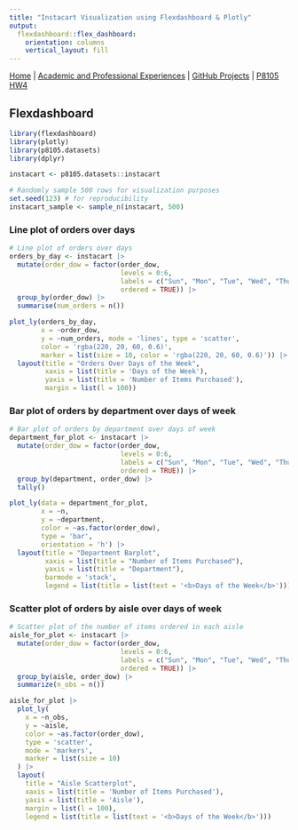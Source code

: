 ```yaml
---
title: "Instacart Visualization using Flexdashboard & Plotly"
output: 
  flexdashboard::flex_dashboard:
    orientation: columns
    vertical_layout: fill
---
```

[Home](index.html) | 
[Academic and Professional Experiences](experiences.html) | 
[GitHub Projects](github_projects.html) |
[P8105 HW4](p8105_hw4.html)

## Flexdashboard

```r
library(flexdashboard)
library(plotly)
library(p8105.datasets)
library(dplyr)

instacart <- p8105.datasets::instacart

# Randomly sample 500 rows for visualization purposes
set.seed(123) # for reproducibility
instacart_sample <- sample_n(instacart, 500)
```

### Line plot of orders over days

```r
# Line plot of orders over days
orders_by_day <- instacart |>
  mutate(order_dow = factor(order_dow, 
                            levels = 0:6, 
                            labels = c("Sun", "Mon", "Tue", "Wed", "Thu", "Fri", "Sat"), 
                            ordered = TRUE)) |>
  group_by(order_dow) |>
  summarise(num_orders = n())

plot_ly(orders_by_day, 
        x = ~order_dow, 
        y = ~num_orders, mode = 'lines', type = 'scatter', 
        color = 'rgba(220, 20, 60, 0.6)',
        marker = list(size = 10, color = 'rgba(220, 20, 60, 0.6)')) |>
  layout(title = "Orders Over Days of the Week", 
         xaxis = list(title = 'Days of the Week'),
         yaxis = list(title = 'Number of Items Purchased'),
         margin = list(l = 100))
```

### Bar plot of orders by department over days of week

```r
# Bar plot of orders by department over days of week
department_for_plot <- instacart |> 
  mutate(order_dow = factor(order_dow, 
                            levels = 0:6, 
                            labels = c("Sun", "Mon", "Tue", "Wed", "Thu", "Fri", "Sat"), 
                            ordered = TRUE)) |>
  group_by(department, order_dow) |>
  tally()

plot_ly(data = department_for_plot,
        x = ~n,
        y = ~department,
        color = ~as.factor(order_dow),
        type = 'bar',
        orientation = 'h') |>
  layout(title = "Department Barplot",
         xaxis = list(title = "Number of Items Purchased"),
         yaxis = list(title = "Department"),
         barmode = 'stack', 
         legend = list(title = list(text = '<b>Days of the Week</b>')))
```

### Scatter plot of orders by aisle over days of week

```r
# Scatter plot of the number of items ordered in each aisle
aisle_for_plot <- instacart |> 
  mutate(order_dow = factor(order_dow, 
                            levels = 0:6, 
                            labels = c("Sun", "Mon", "Tue", "Wed", "Thu", "Fri", "Sat"), 
                            ordered = TRUE)) |>
  group_by(aisle, order_dow) |>
  summarize(n_obs = n())

aisle_for_plot |>
  plot_ly(
    x = ~n_obs,
    y = ~aisle,
    color = ~as.factor(order_dow),
    type = 'scatter',
    mode = 'markers',
    marker = list(size = 10)
  ) |>
  layout(
    title = "Aisle Scatterplot",
    xaxis = list(title = 'Number of Items Purchased'),
    yaxis = list(title = 'Aisle'),
    margin = list(l = 100), 
    legend = list(title = list(text = '<b>Days of the Week</b>')))
```